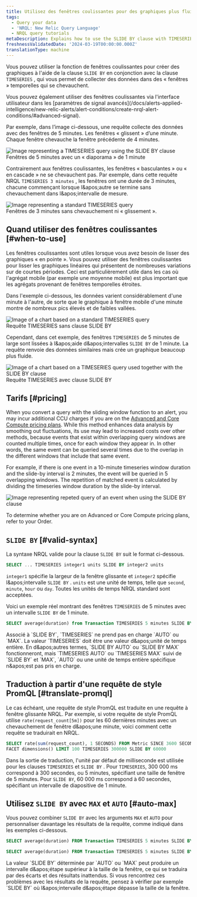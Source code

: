```yaml
---
title: Utilisez des fenêtres coulissantes pour des graphiques plus fluides
tags:
  - Query your data
  - 'NRQL: New Relic Query Language'
  - NRQL query tutorials
metaDescription: Explains how to use the SLIDE BY clause with TIMESERIES to smooth out "spiky" charts.
freshnessValidatedDate: '2024-03-19T00:00:00.000Z'
translationType: machine
---
```


Vous pouvez utiliser la fonction de fenêtres coulissantes pour créer des graphiques à l&apos;aide de la clause `SLIDE BY` en conjonction avec la clause `TIMESERIES` , qui vous permet de collecter des données dans des « fenêtres » temporelles qui se chevauchent.

<Callout variant="tip">
  Vous pouvez également utiliser des fenêtres coulissantes via l&apos;interface utilisateur dans les [paramètres de signal avancés](/docs/alerts-applied-intelligence/new-relic-alerts/alert-conditions/create-nrql-alert-conditions/#advanced-signal).
</Callout>

Par exemple, dans l’image ci-dessous, une requête collecte des données avec des fenêtres de 5 minutes. Les fenêtres « glissent » d’une minute. Chaque fenêtre chevauche la fenêtre précédente de 4 minutes.

<img title="TIMESERIES query with SLIDE BY clause" alt="Image representing a TIMESERIES query using the SLIDE BY clause" src="/images/queries-nrql_diagram_slide-by-window-time-series.webp" />

<figcaption>
  Fenêtres de 5 minutes avec un « diaporama » de 1 minute
</figcaption>

Contrairement aux fenêtres coulissantes, les fenêtres « basculantes » ou « en cascade » ne se chevauchent pas. Par exemple, dans cette requête NRQL `TIMESERIES 3 minutes` , les fenêtres ont une durée de 3 minutes, chacune commençant lorsque l&amp;apos;autre se termine sans chevauchement dans l&amp;apos;intervalle de mesure.

<img title="TIMESERIES query without SLIDE BY clause" alt="Image representing a standard TIMESERIES query" src="/images/queries-nrql_diagram_non-sliding-window-time-series.webp" />

<figcaption>
  Fenêtres de 3 minutes sans chevauchement ni « glissement ».
</figcaption>

## Quand utiliser des fenêtres coulissantes [#when-to-use]

Les fenêtres coulissantes sont utiles lorsque vous avez besoin de lisser des graphiques « en pointe ». Vous pouvez utiliser des fenêtres coulissantes pour lisser les graphiques linéaires qui présentent de nombreuses variations sur de courtes périodes. Ceci est particulièrement utile dans les cas où l&apos;agrégat mobile (par exemple une moyenne mobile) est plus important que les agrégats provenant de fenêtres temporelles étroites.

Dans l&apos;exemple ci-dessous, les données varient considérablement d&apos;une minute à l&apos;autre, de sorte que le graphique à fenêtre mobile d&apos;une minute montre de nombreux pics élevés et de faibles vallées.

<img title="TIMESERIES query without SLIDE BY clause" alt="Image of a chart based on a standard TIMESERIES query" src="/images/queries-nrql_screenshot-full_timeseries-spiky-NRQL-query-builder.webp" />

<figcaption>
  Requête TIMESERIES sans clause SLIDE BY
</figcaption>

Cependant, dans cet exemple, des fenêtres `TIMESERIES` de 5 minutes de large sont lissées à l&amp;apos;aide d&amp;apos;intervalles `SLIDE BY` de 1 minute. La requête renvoie des données similaires mais crée un graphique beaucoup plus fluide.

<img title="SLIDE BY used with TIMESERIES" alt="Image of a chart based on a TIMESERIES query used together with the SLIDE BY clause" src="/images/queries-nrql_screenshot-full_timeseries-smoothed-with-slide-by-NRQL-query-builder.webp" />

<figcaption>
  Requête TIMESERIES avec clause SLIDE BY
</figcaption>

## Tarifs [#pricing]

When you convert a query with the sliding window function to an alert, you may incur additional CCU charges if you are on the [Advanced and Core Compute pricing plans](https://newrelic.com/pricing/compute#pricing_plan-compute). While this method enhances data analysis by smoothing out fluctuations, its use may lead to increased costs over other methods, because events that exist within overlapping query windows are counted multiple times, once for each window they appear in. In other words, the same event can be queried several times due to the overlap in the different windows that include that same event.

For example, if there is one event in a 10-minute timeseries window duration and the slide-by interval is 2 minutes, the event will be queried in 5 overlapping windows. The repetition of matched event is calculated by dividing the timeseries window duration by the slide-by interval.

<img title="TIMESERIES query example with SLIDE BY clause" alt="Image representing repeted query of an event when using the SLIDE BY clause" src="/images/queries-nrql_diagram_slide-by-window-time-series-example.webp" />

To determine whether you are on Advanced or Core Compute pricing plans, refer to your Order.

## `SLIDE BY` [#valid-syntax]

La syntaxe NRQL valide pour la clause `SLIDE BY` suit le format ci-dessous.

```sql
SELECT ... TIMESERIES integer1 units SLIDE BY integer2 units
```

`integer1` spécifie la largeur de la fenêtre glissante et `integer2` spécifie l&amp;apos;intervalle `SLIDE BY` . `units` est une unité de temps, telle que `second`, `minute`, `hour` ou `day`. Toutes les unités de temps NRQL standard sont acceptées.

Voici un exemple réel montrant des fenêtres `TIMESERIES` de 5 minutes avec un intervalle `SLIDE BY` de 1 minute.

```sql
SELECT average(duration) from Transaction TIMESERIES 5 minutes SLIDE BY 1 minute
```

<Callout variant="tip">
  Associé à `SLIDE BY`, `TIMESERIES` ne prend pas en charge `AUTO` ou `MAX`. La valeur `TIMESERIES` doit être une valeur d&amp;apos;unité de temps entière. En d&amp;apos;autres termes, `SLIDE BY AUTO` ou `SLIDE BY MAX` fonctionneront, mais `TIMESERIES AUTO` ou `TIMESERIES MAX` suivi de `SLIDE BY` et `MAX`, `AUTO` ou une unité de temps entière spécifique n&amp;apos;est pas pris en charge.
</Callout>

## Traduction à partir d&apos;une requête de style PromQL [#translate-promql]

Le cas échéant, une requête de style PromQL est traduite en une requête à fenêtre glissante NRQL. Par exemple, si votre requête de style PromQL utilise `rate(request_count[5m])` pour les 60 dernières minutes avec un chevauchement de fenêtre d&amp;apos;une minute, voici comment cette requête se traduirait en NRQL.

```sql
SELECT rate(sum(request_count), 1 SECONDS) FROM Metric SINCE 3600 SECONDS AGO UNTIL NOW 
FACET dimensions() LIMIT 100 TIMESERIES 300000 SLIDE BY 60000
```

Dans la sortie de traduction, l&apos;unité par défaut de milliseconde est utilisée pour les clauses `TIMESERIES` et `SLIDE BY` . Pour `TIMESERIES`, 300 000 ms correspond à 300 secondes, ou 5 minutes, spécifiant une taille de fenêtre de 5 minutes. Pour `SLIDE BY`, 60 000 ms correspond à 60 secondes, spécifiant un intervalle de diapositive de 1 minute.

## Utilisez `SLIDE BY` avec `MAX` et `AUTO` [#auto-max]

Vous pouvez combiner `SLIDE BY` avec les arguments `MAX` et `AUTO` pour personnaliser davantage les résultats de la requête, comme indiqué dans les exemples ci-dessous.

```sql
SELECT average(duration) FROM Transaction TIMESERIES 5 minutes SLIDE BY MAX
```

```sql
SELECT average(duration) FROM Transaction TIMESERIES 5 minutes SLIDE BY AUTO
```

<Callout variant="tip">
  La valeur `SLIDE BY` déterminée par `AUTO` ou `MAX` peut produire un intervalle d&amp;apos;étape supérieur à la taille de la fenêtre, ce qui se traduira par des écarts et des résultats inattendus. Si vous rencontrez ces problèmes avec les résultats de la requête, pensez à vérifier par exemple `SLIDE BY` où l&amp;apos;intervalle d&amp;apos;étape dépasse la taille de la fenêtre.
</Callout>